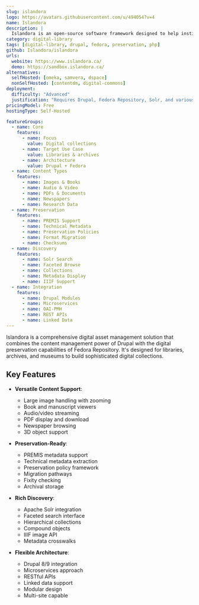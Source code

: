 ```yaml
---
slug: islandora
logo: https://avatars.githubusercontent.com/u/494054?v=4
name: Islandora
description: |
  Islandora is an open-source software framework designed to help institutions collaboratively manage and discover digital assets using Drupal and Fedora Repository.
category: digital-library
tags: [digital-library, drupal, fedora, preservation, php]
github: Islandora/islandora
urls:
  website: https://www.islandora.ca/
  demo: https://sandbox.islandora.ca/
alternatives:
  selfHosted: [omeka, samvera, dspace]
  nonSelfHosted: [contentdm, digital-commons]
deployment:
  difficulty: "Advanced"
  justification: "Requires Drupal, Fedora Repository, Solr, and various microservices with complex integration."
pricingModel: Free
hostingType: Self-Hosted

featureGroups:
  - name: Core
    features:
      - name: Focus
        value: Digital collections
      - name: Target Use Case
        value: Libraries & archives
      - name: Architecture
        value: Drupal + Fedora
  - name: Content Types
    features:
      - name: Images & Books
      - name: Audio & Video
      - name: PDFs & Documents
      - name: Newspapers
      - name: Research Data
  - name: Preservation
    features:
      - name: PREMIS Support
      - name: Technical Metadata
      - name: Preservation Policies
      - name: Format Migration
      - name: Checksums
  - name: Discovery
    features:
      - name: Solr Search
      - name: Faceted Browse
      - name: Collections
      - name: Metadata Display
      - name: IIIF Support
  - name: Integration
    features:
      - name: Drupal Modules
      - name: Microservices
      - name: OAI-PMH
      - name: REST APIs
      - name: Linked Data
---
```


Islandora is a comprehensive digital asset management solution that combines the content management power of Drupal with the digital preservation capabilities of Fedora Repository. It's designed for libraries, archives, and museums to build sophisticated digital collections.

## Key Features

- **Versatile Content Support**:

  - Large image handling with zooming
  - Book and manuscript viewers
  - Audio/video streaming
  - PDF display and download
  - Newspaper browsing
  - 3D object support

- **Preservation-Ready**:

  - PREMIS metadata support
  - Technical metadata extraction
  - Preservation policy framework
  - Migration pathways
  - Fixity checking
  - Archival storage

- **Rich Discovery**:

  - Apache Solr integration
  - Faceted search interface
  - Hierarchical collections
  - Compound objects
  - IIIF image API
  - Metadata crosswalks

- **Flexible Architecture**:
  - Drupal 8/9 integration
  - Microservices approach
  - RESTful APIs
  - Linked data support
  - Modular design
  - Multi-site capable
